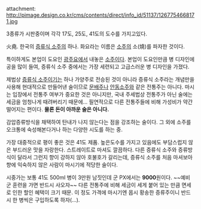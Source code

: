 attachment: http://pimage.design.co.kr/cms/contents/direct/info_id/51137/1267754668171.jpg

3종류가 시판중이며 각각 17도, 25도, 41도의 도수를 가지고있다.

火堯. 한국의 [[증류식 소주]]의 하나. 화요라는 이름은 [[소주]]의 소(燒)를 파자한 것이다.

특이하게도 본업이 도요인 [[광주요]]에서 내놓은 [[소주]]이다. 본업이 도요인만큼 병 디자인에 공을 많이 들여, 증류식 소주 중에서는 가장 세련되고 고급스러운 병 디자인을 가졌다.

제법상 [[증류식 소주]]이기는 하나 가양주로 전승된 것이 아니라 증류식 소주라는 개념만을 사용해 현대적으로 만들어낸 술이므로 [[문배주]]나 [[안동소주]]와 같은 전통주는 아니다. 마시는 입장에서 전통주 여부가 중요한 것은 아니지만, 국내 주세법상 전통주가 아닌 술에는 세금을 엄청나게 때려버리기 때문에... 필연적으로 다른 전통주들에 비해 가성비가 약간 떨어지는 편이다. '''물론 돈이 아까운 술은 아니다.'''

감압증류방식을 채택하여 탄내가 나지 않는다는 점을 강조하는 술이다. 그 외에 소주를 오크통에 숙성해본다거나 하는 다양한 시도를 하는 중.

가장 대중적으로 평이 좋은 것은 41도 제품. 높은도수를 가지고 있음에도 부담스럽지 않은 부드러운 맛을 자랑한다. 스트레이트로 마셔도 깔끔하다. 다른 증류식 소주와 증류방식이 달라서 그런지 향이 강하지 않아 호불호가 갈리는데, 증류식 소주를 처음 마셔보아 향에 익숙하지 않은 사람이 마시기에 적당한 술이다. 

시중가는 보통 41도 500ml 병이 3만원 남짓인데 군 PX에서는 '''9000'''원이다. ~~예비군 훈련을 가면 반드시 사오자~~ 다른 전통주에 비해 세금이 세게 붙어 있는 만큼 면세로 인한 할인 혜택이 크기 때문. 이 정도 가격에 마시기엔 몹시 황송한 증류주이니 반드시 한 병씩은 구입하도록 하자(...).
